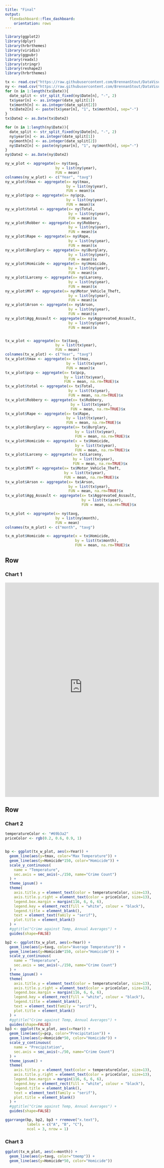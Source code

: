 ---
title: "Final"
output: 
  flexdashboard::flex_dashboard:
    orientation: rows
---

```{r include=FALSE}
library(ggplot2)
library(dplyr)
library(hrbrthemes)
library(viridis)
library(ggpubr)
library(readxl)
library(stringr)
library(reshape2)
library(hrbrthemes)

tx <- read.csv("https://raw.githubusercontent.com/BrennanStout/DataVisualization/refs/heads/main/tx_final.csv")
ny <- read.csv("https://raw.githubusercontent.com/BrennanStout/DataVisualization/refs/heads/main/ny_final.csv")
for (n in 1:length(tx$Date)){
  date_split <- str_split_fixed(ny$Date[n], "-", 2)
  tx$year[n] <- as.integer(date_split[1])
  tx$month[n] <- as.integer(date_split[2])
  tx$Date2[n] <- paste(tx$year[n], "1", tx$month[n], sep="-")
}
tx$Date2 <- as.Date(tx$Date2)

for (n in 1:length(ny$Date)){
  date_split <- str_split_fixed(ny$Date[n], "-", 2)
  ny$year[n] <- as.integer(date_split[1])
  ny$month[n] <- as.integer(date_split[2])
  ny$Date2[n] <- paste(ny$year[n], "1", ny$month[n], sep="-")
}
ny$Date2 <- as.Date(ny$Date2)

ny_w_plot <- aggregate(x= ny$tavg,
                       by = list(ny$year),      
                       FUN = mean)
colnames(ny_w_plot) <- c("Year", "tavg")
ny_w_plot$tmax <- aggregate(x= ny$tmax,
                            by = list(ny$year),      
                            FUN = mean)$x
ny_w_plot$pcp <- aggregate(x= ny$pcp,
                            by = list(ny$year),      
                            FUN = mean)$x
ny_w_plot$total <- aggregate(x= ny$Total,
                             by = list(ny$year),      
                             FUN = mean)$x
ny_w_plot$Robber <- aggregate(x= ny$Robbery,
                             by = list(ny$year),      
                             FUN = mean)$x
ny_w_plot$Rape <- aggregate(x= ny$Rape,
                             by = list(ny$year),      
                             FUN = mean)$x
ny_w_plot$Burglary <- aggregate(x= ny$Burglary,
                             by = list(ny$year),      
                             FUN = mean)$x
ny_w_plot$Homicide <- aggregate(x= ny$Homicide,
                             by = list(ny$year),      
                             FUN = mean)$x
ny_w_plot$Larceny <- aggregate(x= ny$Larceny,
                             by = list(ny$year),      
                             FUN = mean)$x
ny_w_plot$MVT <- aggregate(x= ny$Motor_Vehicle_Theft,
                             by = list(ny$year),      
                             FUN = mean)$x
ny_w_plot$Arson <- aggregate(x= ny$Arson,
                             by = list(ny$year),      
                             FUN = mean)$x
ny_w_plot$Agg_Assault <- aggregate(x= ny$Aggrevated_Assault,
                             by = list(ny$year),      
                             FUN = mean)$x


tx_w_plot <- aggregate(x= tx$tavg,
                       by = list(tx$year),      
                       FUN = mean)
colnames(tx_w_plot) <- c("Year", "tavg")
tx_w_plot$tmax <- aggregate(x= tx$tmax,
                            by = list(tx$year),      
                            FUN = mean)$x
tx_w_plot$pcp <- aggregate(x= tx$pcp,
                           by = list(tx$year),      
                           FUN = mean, na.rm=TRUE)$x
tx_w_plot$total <- aggregate(x= tx$Total,
                             by = list(tx$year),      
                             FUN = mean, na.rm=TRUE)$x
tx_w_plot$Robbery <- aggregate(x= tx$Robbery,
                              by = list(tx$year),      
                              FUN = mean, na.rm=TRUE)$x
tx_w_plot$Rape <- aggregate(x= tx$Rape,
                            by = list(tx$year),      
                            FUN = mean, na.rm=TRUE)$x
tx_w_plot$Burglary <- aggregate(x= tx$Burglary,
                                by = list(tx$year),      
                                FUN = mean, na.rm=TRUE)$x
tx_w_plot$Homicide <- aggregate(x = tx$Homicide,
                                by = list(tx$year),      
                                FUN = mean, na.rm=TRUE)$x
tx_w_plot$Larceny <- aggregate(x= tx$Larceny,
                               by = list(tx$year),      
                               FUN = mean, na.rm=TRUE)$x
tx_w_plot$MVT <- aggregate(x= tx$Motor_Vehicle_Theft,
                           by = list(tx$year),      
                           FUN = mean, na.rm=TRUE)$x
tx_w_plot$Arson <- aggregate(x= tx$Arson,
                             by = list(tx$year),      
                             FUN = mean, na.rm=TRUE)$x
tx_w_plot$Agg_Assault <- aggregate(x= tx$Aggrevated_Assault,
                                   by = list(tx$year),      
                                   FUN = mean, na.rm=TRUE)$x

tx_m_plot <- aggregate(x= ny$tavg,
                       by = list(ny$month),      
                       FUN = mean)
colnames(tx_m_plot) <- c("month", "tavg")

tx_m_plot$Homicide <- aggregate(x = tx$Homicide,
                                by = list(tx$month),      
                                FUN = mean, na.rm=TRUE)$x

```


Row 
-------------------------------------
    
### Chart 1
    

<iframe height="700" width="100%" frameborder="no" src="https://americogamarra.shinyapps.io/GeoVisMaps/"> </iframe>
   
Row {.tabset .tabset-fade}
-------------------------------------
   
### Chart 2

```{r,include=FALSE, out.width="60%"}
temperatureColor <- "#69b3a2"
priceColor <- rgb(0.2, 0.6, 0.9, 1)


bp <- ggplot(tx_w_plot, aes(x=Year)) + 
  geom_line(aes(y=tmax, color="Max Temperature")) +
  geom_line(aes(y=Homicide*150, color="Homicide")) +
  scale_y_continuous(
    name = "Temperature",
    sec.axis = sec_axis(~./150, name="Crime Count")
  ) + 
  theme_ipsum() +
  theme(
    axis.title.y = element_text(color = temperatureColor, size=13),
    axis.title.y.right = element_text(color = priceColor, size=13),
    legend.box.margin = margin(116, 6, 6, 6),
    legend.key = element_rect(fill = "white", colour = "black"),
    legend.title = element_blank(),
    text = element_text(family = "serif"),
    plot.title = element_blank()
  ) +
  #ggtitle("Crime against Temp, Annual Averages") + 
  guides(shape=FALSE)

bp2 <- ggplot(tx_w_plot, aes(x=Year)) + 
  geom_line(aes(y=tavg, color="Average Temperature")) +
  geom_line(aes(y=Homicide*150, color="Homicide")) +
  scale_y_continuous(
    name = "Temperature",
    sec.axis = sec_axis(~./150, name="Crime Count")
  ) + 
  theme_ipsum() +
  theme(
    axis.title.y = element_text(color = temperatureColor, size=13),
    axis.title.y.right = element_text(color = priceColor, size=13),
    legend.box.margin = margin(116, 6, 6, 6),
    legend.key = element_rect(fill = "white", colour = "black"),
    legend.title = element_blank(),
    text = element_text(family = "serif"),
    plot.title = element_blank()
  ) +
  #ggtitle("Crime against Temp, Annual Averages") + 
  guides(shape=FALSE)
bp3 <- ggplot(tx_w_plot, aes(x=Year)) + 
  geom_line(aes(y=pcp, color="Precipitation")) +
  geom_line(aes(y=Homicide*50, color="Homicide")) +
  scale_y_continuous(
    name = "Precipitation",
    sec.axis = sec_axis(~./50, name="Crime Count")
  ) + 
  theme_ipsum() +
  theme(
    axis.title.y = element_text(color = temperatureColor, size=13),
    axis.title.y.right = element_text(color = priceColor, size=13),
    legend.box.margin = margin(116, 6, 6, 6),
    legend.key = element_rect(fill = "white", colour = "black"),
    legend.title = element_blank(),
    text = element_text(family = "serif"),
    plot.title = element_blank()
  ) +
  #ggtitle("Crime against Temp, Annual Averages") + 
  guides(shape=FALSE)

ggarrange(bp, bp2, bp3 + rremove("x.text"), 
          labels = c("A", "B", "C"),
          ncol = 3, nrow = 1)

```   
 
### Chart 3
    
```{r, out.width="50%"}
ggplot(tx_m_plot, aes(x=month)) + 
  geom_line(aes(y=tavg, color="tmemp")) +
  geom_line(aes(y=Homicide*50, color="Homicide"))
```